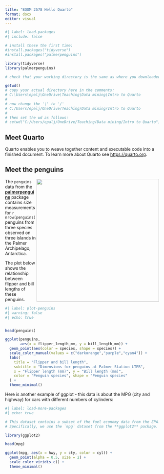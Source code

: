 ---
title: "BQOM 2578 Hello Quarto"
format: docx
editor: visual
---

```{r}
#| label: load-packages
#| include: false

# install these the first time:
#install.packages("tidyverse")
#install.packages("palmerpenguins")

library(tidyverse)
library(palmerpenguins)

# check that your working directory is the same as where you downloaded our qmd file, and if not, then fix it as shown below

getwd()
# copy your actual directory here in the comments:
# C:\Users\epalj\OneDrive\Teaching\Data mining\Intro to Quarto
#
# now change the '\' to '/'
# C:/Users/epalj/OneDrive/Teaching/Data mining/Intro to Quarto
#
# then set the wd as follows:
# setwd("C:/Users/epalj/OneDrive/Teaching/Data mining/Intro to Quarto")
```

## Meet Quarto

Quarto enables you to weave together content and executable code into a finished document. To learn more about Quarto see <https://quarto.org>.

## Meet the penguins

![](https://raw.githubusercontent.com/quarto-dev/quarto-web/main/docs/get-started/hello/rstudio/lter_penguins.png){style="float:right;" fig-alt="Illustration of three species of Palmer Archipelago penguins: Chinstrap, Gentoo, and Adelie. Artwork by @allison_horst." width="401"}

The `penguins` data from the [**palmerpenguins**](https://allisonhorst.github.io/palmerpenguins "palmerpenguins R package") package contains size measurements for `r nrow(penguins)` penguins from three species observed on three islands in the Palmer Archipelago, Antarctica.

The plot below shows the relationship between flipper and bill lengths of these penguins.

```{r}
#| label: plot-penguins
#| warning: false
#| echo: true


head(penguins)

ggplot(penguins, 
       aes(x = flipper_length_mm, y = bill_length_mm)) +
  geom_point(aes(color = species, shape = species)) +
  scale_color_manual(values = c("darkorange","purple","cyan4")) +
  labs(
    title = "Flipper and bill length",
    subtitle = "Dimensions for penguins at Palmer Station LTER",
    x = "Flipper length (mm)", y = "Bill length (mm)",
    color = "Penguin species", shape = "Penguin species"
  ) +
  theme_minimal()
```

Here is another example of ggplot - this data is about the MPG (city and highway) for cars with different numbers of cylinders:

```{r}
#| label: load-more-packages
#| echo: true

# This dataset contains a subset of the fuel economy data from the EPA.
# Specifically, we use the `mpg` dataset from the **ggplot2** package.

library(ggplot2)

head(mpg)

ggplot(mpg, aes(x = hwy, y = cty, color = cyl)) +
  geom_point(alpha = 0.5, size = 2) +
  scale_color_viridis_c() +
  theme_minimal()
```
